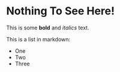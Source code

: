 # Nothing To See Here!

This is some **bold** and _italics_ text.

This is a list in markdown:

- One
- Two
- Three
